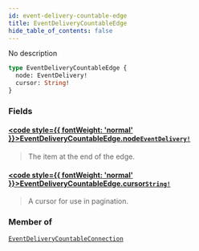 ```yaml
---
id: event-delivery-countable-edge
title: EventDeliveryCountableEdge
hide_table_of_contents: false
---
```








No description

```graphql
type EventDeliveryCountableEdge {
  node: EventDelivery!
  cursor: String!
}
```


### Fields

#### [<code style={{ fontWeight: 'normal' }}>EventDeliveryCountableEdge.<b>node</b></code>](#)<Bullet />[`EventDelivery!`](../../../developer/api-reference/objects/event-delivery) <Badge class="secondary" text="non-null"/> <Badge class="secondary" text="object"/>
> The item at the end of the edge.
> 

#### [<code style={{ fontWeight: 'normal' }}>EventDeliveryCountableEdge.<b>cursor</b></code>](#)<Bullet />[`String!`](../../../developer/api-reference/scalars/string) <Badge class="secondary" text="non-null"/> <Badge class="secondary" text="scalar"/>
> A cursor for use in pagination.
> 



### Member of

[`EventDeliveryCountableConnection`](../../../developer/api-reference/objects/event-delivery-countable-connection)  <Badge class="secondary" text="object"/>



